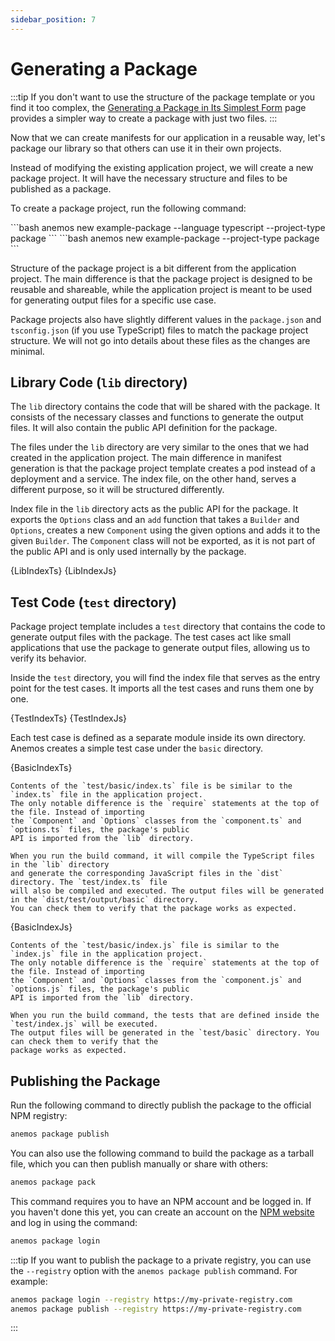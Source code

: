 ```yaml
---
sidebar_position: 7
---
```




# Generating a Package

:::tip
If you don't want to use the structure of the package template or you find it too complex,
the [Generating a Package in Its Simplest Form](/docs/examples/simple-package) page provides
a simpler way to create a package with just two files.
:::

Now that we can create manifests for our application in a reusable way, let's package our library so that
others can use it in their own projects.

Instead of modifying the existing application project, we will create a new package project. It will
have the necessary structure and files to be published as a package.

To create a package project, run the following command:

<Tabs groupId='language'>
  <TabItem value="typescript" label="TypeScript">
    ```bash
    anemos new example-package --language typescript --project-type package
    ```
  </TabItem>

  <TabItem value="javascript" label="JavaScript">
    ```bash
    anemos new example-package --project-type package
    ```
  </TabItem>
</Tabs>

Structure of the package project is a bit different from the application project. The main difference is that
the package project is designed to be reusable and shareable, while the application project is meant to be
used for generating output files for a specific use case.

Package projects also have slightly different values in the `package.json` and `tsconfig.json` (if you use TypeScript)
files to match the package project structure. We will not go into details about these files as the changes are minimal.

## Library Code (`lib` directory)

The `lib` directory contains the code that will be shared with the package. It consists of the necessary classes
and functions to generate the output files. It will also contain the public API definition for the package.

The files under the `lib` directory are very similar to the ones that we had created in the application project.
The main difference in manifest generation is that the package project template creates a pod instead of a
deployment and a service. The index file, on the other hand, serves a different purpose, so it will be structured differently.

Index file in the `lib` directory acts as the public API for the package. It exports the `Options` class and
an `add` function that takes a `Builder` and `Options`, creates a new `Component` using the given options and adds it to the
given `Builder`. The `Component` class will not be exported, as it is not part of the public API and is only used internally
by the package.

<Tabs groupId='language'>
  <TabItem value="typescript" label="TypeScript">
    <CodeBlock language="typescript" title="lib/index.ts" showLineNumbers>
        {LibIndexTs}
    </CodeBlock>
  </TabItem>

  <TabItem value="javascript" label="JavaScript">
    <CodeBlock language="javascript" title="lib/index.js" showLineNumbers>
        {LibIndexJs}
    </CodeBlock>
  </TabItem>
</Tabs>

## Test Code (`test` directory)

Package project template includes a `test` directory that contains the code to
generate output files with the package. The test cases act like small applications
that use the package to generate output files, allowing us to verify its behavior.

Inside the `test` directory, you will find the index file that serves as the entry point for
the test cases. It imports all the test cases and runs them one by one.

<Tabs groupId='language'>
  <TabItem value="typescript" label="TypeScript">
    <CodeBlock language="typescript" title="test/index.ts" showLineNumbers>
        {TestIndexTs}
    </CodeBlock>
  </TabItem>

  <TabItem value="javascript" label="JavaScript">
    <CodeBlock language="javascript" title="test/index.js" showLineNumbers>
        {TestIndexJs}
    </CodeBlock>
  </TabItem>
</Tabs>

Each test case is defined as a separate module inside its own directory. Anemos
creates a simple test case under the `basic` directory.

<Tabs groupId='language'>
  <TabItem value="typescript" label="TypeScript">
    <CodeBlock language="typescript" title="test/basic/index.ts" showLineNumbers>
        {BasicIndexTs}
    </CodeBlock>

    Contents of the `test/basic/index.ts` file is be similar to the `index.ts` file in the application project.
    The only notable difference is the `require` statements at the top of the file. Instead of importing
    the `Component` and `Options` classes from the `component.ts` and `options.ts` files, the package's public
    API is imported from the `lib` directory.

    When you run the build command, it will compile the TypeScript files in the `lib` directory
    and generate the corresponding JavaScript files in the `dist` directory. The `test/index.ts` file
    will also be compiled and executed. The output files will be generated in the `dist/test/output/basic` directory.
    You can check them to verify that the package works as expected.
  </TabItem>

  <TabItem value="javascript" label="JavaScript">
    <CodeBlock language="javascript" title="test/basic/index.js" showLineNumbers>
        {BasicIndexJs}
    </CodeBlock>

    Contents of the `test/basic/index.js` file is similar to the `index.js` file in the application project.
    The only notable difference is the `require` statements at the top of the file. Instead of importing
    the `Component` and `Options` classes from the `component.js` and `options.js` files, the package's public
    API is imported from the `lib` directory.

    When you run the build command, the tests that are defined inside the `test/index.js` will be executed.
    The output files will be generated in the `test/basic` directory. You can check them to verify that the
    package works as expected.
  </TabItem>
</Tabs>

## Publishing the Package

Run the following command to directly publish the package to the official NPM registry:

```bash
anemos package publish
```

You can also use the following command to build the package as a tarball file, which you can then
publish manually or share with others:

```bash
anemos package pack
```

This command requires you to have an NPM account and be logged in. If you haven't done this yet,
you can create an account on the [NPM website](https://www.npmjs.com/signup) and log in using the command:

```bash
anemos package login
```

:::tip
If you want to publish the package to a private registry, you can use the `--registry` option
with the `anemos package publish` command. For example:

```bash
anemos package login --registry https://my-private-registry.com
anemos package publish --registry https://my-private-registry.com
```
:::

